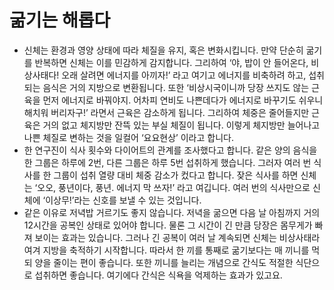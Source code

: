 # 굶기는 해롭다

- 신체는 환경과 영양 상태에 따라 체질을 유지, 혹은 변화시킵니다. 만약 단순히 굶기를 반복하면 신체는 이를 민감하게 감지합니다. 그리하여 ‘야, 밥이 안 들어온다, 비상사태다! 오래 살려면 에너지를 아끼자!’ 라고 여기고 에너지를 비축하려 하고, 섭취되는 음식은 거의 지방으로 변환됩니다. 또한 ‘비상시국이니까 당장 쓰지도 않는 근육을 먼저 에너지로 바꿔야지. 어차피 연비도 나쁜데다가 에너지로 바꾸기도 쉬우니 해치워 버리자구!’ 라면서 근육은 감소하게 됩니다. 그리하여 체중은 줄어들지만 근육은 거의 없고 체지방만 잔뜩 있는 부실 체질이 됩니다. 이렇게 체지방만 늘어나고 나쁜 체질로 변하는 것을 일컬어 ‘요요현상’ 이라고 합니다.
- 한 연구진이 식사 횟수와 다이어트의 관계를 조사했다고 합니다. 같은 양의 음식을 한 그룹은 하루에 2번, 다른 그룹은 하루 5번 섭취하게 했습니다. 그러자 여러 번 식사를 한 그룹이 섭취 열량 대비 체중 감소가 컸다고 합니다. 잦은 식사를 하면 신체는 ‘오오, 풍년이다, 풍년. 에너지 막 쓰자!’ 라고 여깁니다. 여러 번의 식사만으로 신체에 ‘이상무!’라는 신호를 보낼 수 있는 것입니다.
- 같은 이유로 저녁밥 거르기도 좋지 않습니다. 저녁을 굶으면 다음 날 아침까지 거의 12시간을 공복인 상태로 있어야 합니다. 물론 그 시간이 긴 만큼 당장은 몸무게가 빠져 보이는 효과는 있습니다. 그러나 긴 공복이 여러 날 계속되면 신체는 비상사태라 여겨 지방을 축적하기 시작합니다. 따라서 한 끼를 통째로 굶기보다는 매 끼니를 먹되 양을 줄이는 편이 좋습니다. 또한 끼니를 늘리는 개념으로 간식도 적절한 식단으로 섭취하면 좋습니다. 여기에다 간식은 식욕을 억제하는 효과가 있고요.
